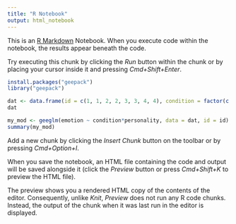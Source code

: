 ```yaml
---
title: "R Notebook"
output: html_notebook
---
```


This is an [R Markdown](http://rmarkdown.rstudio.com) Notebook. When you execute code within the notebook, the results appear beneath the code. 

Try executing this chunk by clicking the *Run* button within the chunk or by placing your cursor inside it and pressing *Cmd+Shift+Enter*. 

```r
install.packages("geepack")
library("geepack")
```
```r
dat <- data.frame(id = c(1, 1, 2, 2, 3, 3, 4, 4), condition = factor(c(1, 2, 1, 2, 1, 2, 1, 2)), personality = c(2.5, 2.5, 4.0, 4.0, 3.3, 3.3, 4.2, 4.2),emotion = c(5.0, 4.9, 2.6, 2.3, 4.3, 2.9, 1.0, 1.0))
dat
```
```r
my_mod <- geeglm(emotion ~ condition*personality, data = dat, id = id)
summary(my_mod)
```



Add a new chunk by clicking the *Insert Chunk* button on the toolbar or by pressing *Cmd+Option+I*.

When you save the notebook, an HTML file containing the code and output will be saved alongside it (click the *Preview* button or press *Cmd+Shift+K* to preview the HTML file). 

The preview shows you a rendered HTML copy of the contents of the editor. Consequently, unlike *Knit*, *Preview* does not run any R code chunks. Instead, the output of the chunk when it was last run in the editor is displayed.

